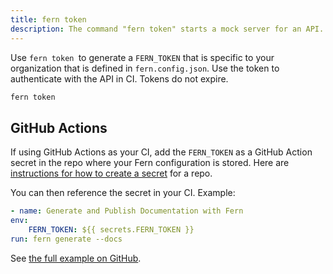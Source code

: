 ```yaml
---
title: fern token
description: The command "fern token" starts a mock server for an API. 
---
```


Use `fern token `to generate a `FERN_TOKEN` that is specific to your organization that is defined 
in `fern.config.json`. Use the token to authenticate with the API in CI. Tokens do not expire.

```bash 
fern token
```

## GitHub Actions

If using GitHub Actions as your CI, add the `FERN_TOKEN` as a GitHub Action secret in the repo where your 
Fern configuration is stored. Here are 
[instructions for how to create a secret](https://docs.github.com/en/actions/security-guides/using-secrets-in-github-actions#creating-secrets-for-a-repository) for a repo.

You can then reference the secret in your CI. Example:

```yaml
- name: Generate and Publish Documentation with Fern
env:
    FERN_TOKEN: ${{ secrets.FERN_TOKEN }}
run: fern generate --docs
```

See [the full example on GitHub](https://github.com/fern-api/fern/blob/main/.github/workflows/publish-docs.yml).

